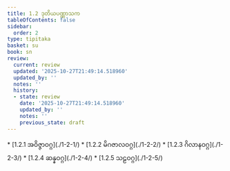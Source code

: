 ```yaml
---
title: 1.2 ဒုတိယပဏ္ဏာသက
tableOfContents: false
sidebar:
  order: 2
type: tipitaka
basket: su
book: sn
review:
  current: review
  updated: '2025-10-27T21:49:14.518960'
  updated_by: ''
  notes: ''
  history:
  - state: review
    date: '2025-10-27T21:49:14.518960'
    updated_by: ''
    notes: ''
    previous_state: draft
---
```



<ReviewStatus review={frontmatter.review} showDetails={true} />

<HypothesisAnnotation frontmatter={frontmatter} />

<DynamicBreadcrumb />



<TableOfContents book="sn" section="1.2">
* [1.2.1 အဝိဇ္ဇာဝဂ္ဂ](./1-2-1/)
* [1.2.2 မိဂဇာလဝဂ္ဂ](./1-2-2/)
* [1.2.3 ဂိလာနဝဂ္ဂ](./1-2-3/)
* [1.2.4 ဆန္နဝဂ္ဂ](./1-2-4/)
* [1.2.5 သဠဝဂ္ဂ](./1-2-5/)
</TableOfContents>